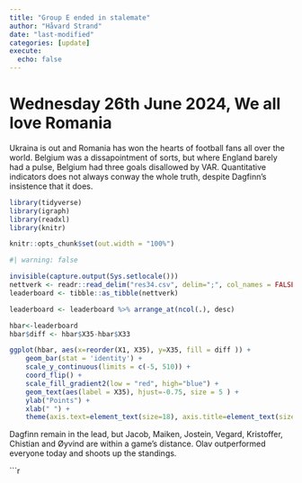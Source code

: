 ```yaml
---
title: "Group E ended in stalemate"
author: "Håvard Strand"
date: "last-modified"
categories: [update]
execute:
  echo: false
---
```


# Wednesday 26th June 2024, We all love Romania

Ukraina is out and Romania has won the hearts of football fans all over the world. Belgium was a dissapointment of sorts, but where England barely had a pulse, Belgium had three goals disallowed by VAR. Quantitative indicators does not always conway the whole truth, despite Dagfinn's insistence that it does. 







```r

library(tidyverse)
library(igraph)
library(readxl)
library(knitr)

knitr::opts_chunk$set(out.width = "100%")

```



```r
#| warning: false

invisible(capture.output(Sys.setlocale()))
nettverk <- readr::read_delim("res34.csv", delim=";", col_names = FALSE, locale = locale(encoding = "UTF-8"))
leaderboard <- tibble::as_tibble(nettverk)

leaderboard <- leaderboard %>% arrange_at(ncol(.), desc)

hbar<-leaderboard 
hbar$diff <- hbar$X35-hbar$X33

ggplot(hbar, aes(x=reorder(X1, X35), y=X35, fill = diff )) + 
    geom_bar(stat = 'identity') + 
    scale_y_continuous(limits = c(-5, 510)) +
    coord_flip() + 
    scale_fill_gradient2(low = "red", high="blue") +
    geom_text(aes(label = X35), hjust=-0.75, size = 5 ) + 
    ylab("Points") +
    xlab(" ") +
    theme(axis.text=element_text(size=18), axis.title=element_text(size=18,face="bold"))
```
Dagfinn remain in the lead, but Jacob, Maiken, Jostein, Vegard, Kristoffer, Chistian and Øyvind are within a game's distance. Olav outperformed everyone today and shoots up the standings.

```r
